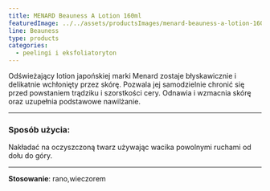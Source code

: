 ```yaml
---
title: MENARD Beauness A Lotion 160ml
featuredImage: ../../assets/productsImages/menard-beauness-a-lotion-160ml.jpg
line: Beauness
type: products
categories:
  - peelingi i eksfoliatoryton
---
```


Odświeżający lotion japońskiej marki Menard zostaje błyskawicznie i delikatnie
wchłonięty przez skórę. Pozwala jej samodzielnie chronić się przed powstaniem
trądziku i szorstkości cery. Odnawia i wzmacnia skórę oraz uzupełnia
podstawowe nawilżanie.

---

### Sposób użycia:

Nakładać na oczyszczoną twarz używając wacika powolnymi ruchami od dołu do
góry.

---

**Stosowanie**: rano,wieczorem
